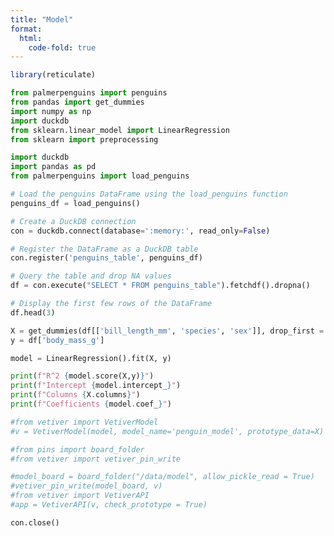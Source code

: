 ```yaml
---
title: "Model"
format:
  html:
    code-fold: true
---
```


```r
library(reticulate)
```

```python
from palmerpenguins import penguins
from pandas import get_dummies
import numpy as np
import duckdb
from sklearn.linear_model import LinearRegression
from sklearn import preprocessing
```

```python
import duckdb
import pandas as pd
from palmerpenguins import load_penguins

# Load the penguins DataFrame using the load_penguins function
penguins_df = load_penguins()

# Create a DuckDB connection
con = duckdb.connect(database=':memory:', read_only=False)

# Register the DataFrame as a DuckDB table
con.register('penguins_table', penguins_df)

# Query the table and drop NA values
df = con.execute("SELECT * FROM penguins_table").fetchdf().dropna()

# Display the first few rows of the DataFrame
df.head(3)

```

```python
X = get_dummies(df[['bill_length_mm', 'species', 'sex']], drop_first = True)
y = df['body_mass_g']

model = LinearRegression().fit(X, y)
```

```python
print(f"R^2 {model.score(X,y)}")
print(f"Intercept {model.intercept_}")
print(f"Columns {X.columns}")
print(f"Coefficients {model.coef_}")
```

```python
#from vetiver import VetiverModel
#v = VetiverModel(model, model_name='penguin_model', prototype_data=X)
```

```python
#from pins import board_folder
#from vetiver import vetiver_pin_write

#model_board = board_folder("/data/model", allow_pickle_read = True)
#vetiver_pin_write(model_board, v)
#from vetiver import VetiverAPI
#app = VetiverAPI(v, check_prototype = True)
```

```python
con.close()
```